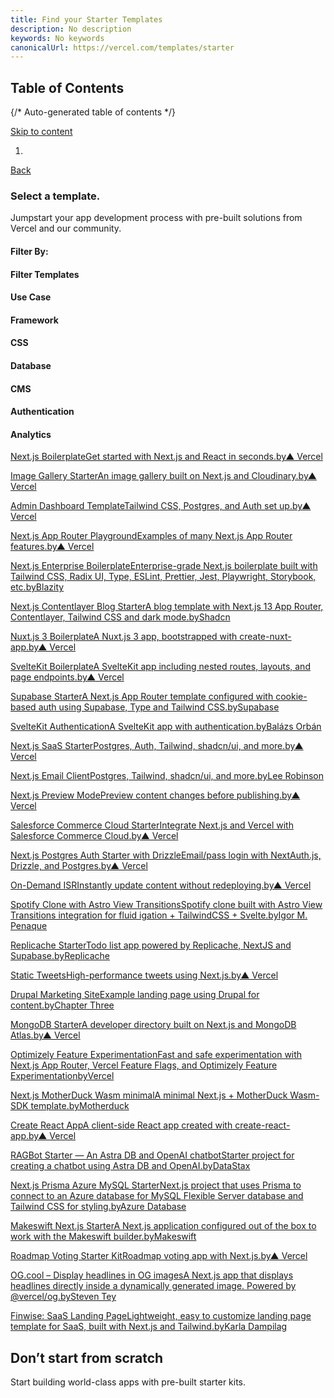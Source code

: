 ```yaml
---
title: Find your Starter Templates
description: No description
keywords: No keywords
canonicalUrl: https://vercel.com/templates/starter
---
```


## Table of Contents

{/* Auto-generated table of contents */}

[Skip to content](#geist-skip-)

1. [](/home)

[Back](/new)

### Select a template.

Jumpstart your app development process with pre-built solutions from Vercel and our community.

#### Filter By:

#### Filter Templates

#### Use Case

#### Framework

#### CSS

#### Database

#### CMS

#### Authentication

#### Analytics

[Next.js BoilerplateGet started with Next.js and React in seconds.by▲ Vercel](/new/templates/next.js/nextjs-boilerplate)

[Image Gallery StarterAn image gallery built on Next.js and Cloudinary.by▲ Vercel](/new/templates/next.js/image-gallery-starter)

[Admin Dashboard TemplateTailwind CSS, Postgres, and Auth set up.by▲ Vercel](/new/templates/next.js/admin-dashboard-tailwind-postgres-react-nextjs)

[Next.js App Router PlaygroundExamples of many Next.js App Router features.by▲ Vercel](/new/templates/next.js/app-directory)

[Next.js Enterprise BoilerplateEnterprise-grade Next.js boilerplate built with Tailwind CSS, Radix UI, Type, ESLint, Prettier, Jest, Playwright, Storybook, etc.byBlazity](/new/templates/next.js/nextjs-enterprise-boilerplate)

[Next.js Contentlayer Blog StarterA blog template with Next.js 13 App Router, Contentlayer, Tailwind CSS and dark mode.byShadcn](/new/templates/next.js/nextjs-contentlayer)

[Nuxt.js 3 BoilerplateA Nuxt.js 3 app, bootstrapped with create-nuxt-app.by▲ Vercel](/new/templates/nuxt/nuxtjs-boilerplate)

[SvelteKit BoilerplateA SvelteKit app including nested routes, layouts, and page endpoints.by▲ Vercel](/new/templates/svelte/sveltekit-boilerplate)

[Supabase StarterA Next.js App Router template configured with cookie-based auth using Supabase, Type and Tailwind CSS.bySupabase](/new/templates/next.js/supabase)

[SvelteKit AuthenticationA SvelteKit app with authentication.byBalázs Orbán](/new/templates/svelte/sveltekit-authentication)

[Next.js SaaS StarterPostgres, Auth, Tailwind, shadcn/ui, and more.by▲ Vercel](/new/templates/next.js/next-js-saas-starter)

[Next.js Email ClientPostgres, Tailwind, shadcn/ui, and more.byLee Robinson](/new/templates/next.js/next-js-email-client)

[Next.js Preview ModePreview content changes before publishing.by▲ Vercel](/new/templates/next.js/nextjs-preview-mode)

[Salesforce Commerce Cloud StarterIntegrate Next.js and Vercel with Salesforce Commerce Cloud.by▲ Vercel](/new/templates/next.js/salesforce-commerce-cloud-starter)

[Next.js Postgres Auth Starter with DrizzleEmail/pass login with NextAuth.js, Drizzle, and Postgres.by▲ Vercel](/new/templates/next.js/prisma-postgres-auth-starter)

[On-Demand ISRInstantly update content without redeploying.by▲ Vercel](/new/templates/next.js/on-demand-incremental-static-regeneration)

[Spotify Clone with Astro View TransitionsSpotify clone built with Astro View Transitions integration for fluid igation + TailwindCSS + Svelte.byIgor M. Penaque](/new/templates/astro/view-transitions)

[Replicache StarterTodo list app powered by Replicache, NextJS and Supabase.byReplicache](/new/templates/next.js/replicache-starter)

[Static TweetsHigh-performance tweets using Next.js.by▲ Vercel](/new/templates/next.js/static-tweets)

[Drupal Marketing SiteExample landing page using Drupal for content.byChapter Three](/new/templates/next.js/drupal-nextjs-marketing-site)

[MongoDB StarterA developer directory built on Next.js and MongoDB Atlas.by▲ Vercel](/new/templates/next.js/mongodb-starter)

[Optimizely Feature ExperimentationFast and safe experimentation with Next.js App Router, Vercel Feature Flags, and Optimizely Feature ExperimentationbyVercel](/new/templates/next.js/optimizely-feature-experimentation)

[Next.js MotherDuck Wasm minimalA minimal Next.js + MotherDuck Wasm-SDK template.byMotherduck](/new/templates/next.js/next-js-motherduck-wasm-minimal)

[Create React AppA client-side React app created with create-react-app.by▲ Vercel](/new/templates/react/create-react-app)

[RAGBot Starter — An Astra DB and OpenAI chatbotStarter project for creating a chatbot using Astra DB and OpenAI.byDataStax](/new/templates/next.js/ragbot-starter)

[Next.js Prisma Azure MySQL StarterNext.js project that uses Prisma to connect to an Azure database for MySQL Flexible Server database and Tailwind CSS for styling.byAzure Database](/new/templates/next.js/nextjs-prisma-azure-mysql-starter)

[Makeswift Next.js StarterA Next.js application configured out of the box to work with the Makeswift builder.byMakeswift](/new/templates/next.js/makeswift-starter)

[Roadmap Voting Starter KitRoadmap voting app with Next.js.by▲ Vercel](/new/templates/next.js/roadmap-voting-starter-kit)

[OG.cool – Display headlines in OG imagesA Next.js app that displays headlines directly inside a dynamically generated image. Powered by @vercel/og.bySteven Tey](/new/templates/next.js/og-cool)

[Finwise: SaaS Landing PageLightweight, easy to customize landing page template for SaaS, built with Next.js and Tailwind.byKarla Dampilag](/new/templates/next.js/finwise-saas-landing-page)

## Don’t start from scratch

Start building world-class apps with pre-built starter kits.